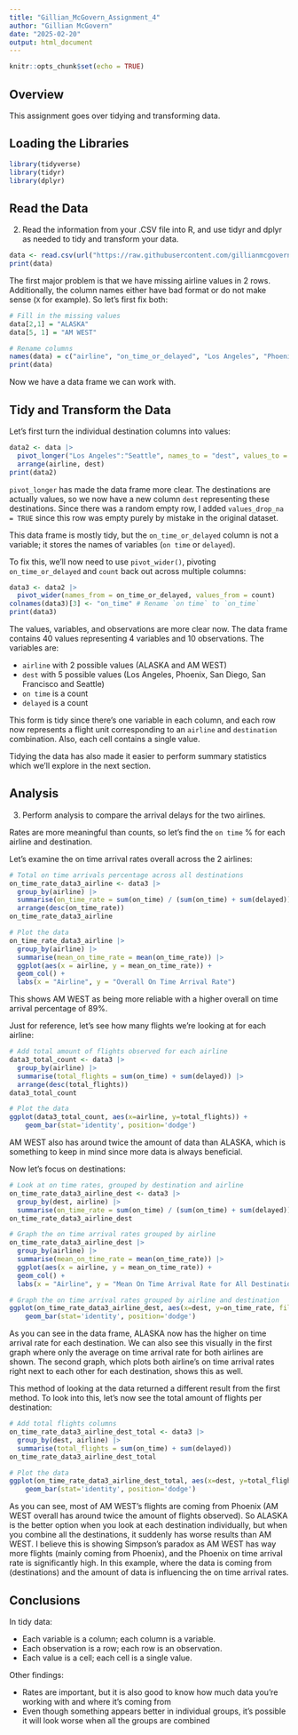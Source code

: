 ```yaml
---
title: "Gillian_McGovern_Assignment_4"
author: "Gillian McGovern"
date: "2025-02-20"
output: html_document
---
```


```r
knitr::opts_chunk$set(echo = TRUE)
```

## Overview

This assignment goes over tidying and transforming data.

## Loading the Libraries

```r
library(tidyverse)
library(tidyr)
library(dplyr)
```

## Read the Data

(2) Read the information from your .CSV file into R, and use tidyr and dplyr as needed to tidy
and transform your data.

```r
data <- read.csv(url("https://raw.githubusercontent.com/gillianmcgovern0/cuny-data-607/refs/heads/main/DATA_607_Assignment_4.csv"))
print(data)
```

The first major problem is that we have missing airline values in 2 rows. Additionally, the column names either have bad format or do not make sense (`X` for example). So let's first fix both:

```r
# Fill in the missing values
data[2,1] = "ALASKA"
data[5, 1] = "AM WEST"

# Rename columns
names(data) = c("airline", "on_time_or_delayed", "Los Angeles", "Phoenix", "San Diego", "San Francisco", "Seattle")
print(data)
```

Now we have a data frame we can work with.

## Tidy and Transform the Data

Let's first turn the individual destination columns into values:

```r
data2 <- data |>
  pivot_longer("Los Angeles":"Seattle", names_to = "dest", values_to = "count", values_drop_na = TRUE) |>
  arrange(airline, dest)
print(data2)
```

`pivot_longer` has made the data frame more clear. The destinations are actually values, so we now have a new column `dest` representing these destinations. Since there was a random empty row, I added `values_drop_na = TRUE` since this row was empty purely by mistake in the original dataset.

This data frame is mostly tidy, but the `on_time_or_delayed` column is not a variable; it stores the names of variables (`on time` or `delayed`).

To fix this, we'll now need to use `pivot_wider()`, pivoting `on_time_or_delayed` and `count` back out across multiple columns:

```r
data3 <- data2 |>
  pivot_wider(names_from = on_time_or_delayed, values_from = count)
colnames(data3)[3] <- "on_time" # Rename `on time` to `on_time`
print(data3)
```

The values, variables, and observations are more clear now. The data frame contains 40 values representing 4 variables and 10 observations. The variables are:

* `airline` with 2 possible values (ALASKA and AM WEST)
* `dest` with 5 possible values (Los Angeles, Phoenix, San Diego, San Francisco and Seattle)
* `on time` is a count
* `delayed` is a count

This form is tidy since there's one variable in each column, and each row now represents a flight unit corresponding to an `airline` and `destination` combination. Also, each cell contains a single value.

Tidying the data has also made it easier to perform summary statistics which we'll explore in the next section.

## Analysis

(3) Perform analysis to compare the arrival delays for the two airlines.

Rates are more meaningful than counts, so let's find the `on time` % for each airline and destination.

Let's examine the on time arrival rates overall across the 2 airlines:

```r
# Total on time arrivals percentage across all destinations
on_time_rate_data3_airline <- data3 |>
  group_by(airline) |>
  summarise(on_time_rate = sum(on_time) / (sum(on_time) + sum(delayed))) |>
  arrange(desc(on_time_rate))
on_time_rate_data3_airline

# Plot the data
on_time_rate_data3_airline |>
  group_by(airline) |>
  summarise(mean_on_time_rate = mean(on_time_rate)) |>
  ggplot(aes(x = airline, y = mean_on_time_rate)) +
  geom_col() +
  labs(x = "Airline", y = "Overall On Time Arrival Rate")
```

This shows AM WEST as being more reliable with a higher overall on time arrival percentage of 89%.

Just for reference, let's see how many flights we're looking at for each airline:

```r
# Add total amount of flights observed for each airline
data3_total_count <- data3 |>
  group_by(airline) |>
  summarise(total_flights = sum(on_time) + sum(delayed)) |>
  arrange(desc(total_flights))
data3_total_count

# Plot the data
ggplot(data3_total_count, aes(x=airline, y=total_flights)) +
    geom_bar(stat='identity', position='dodge')
```

AM WEST also has around twice the amount of data than ALASKA, which is something to keep in mind since more data is always beneficial.

Now let's focus on destinations:

```r
# Look at on time rates, grouped by destination and airline
on_time_rate_data3_airline_dest <- data3 |>
  group_by(dest, airline) |>
  summarise(on_time_rate = sum(on_time) / (sum(on_time) + sum(delayed)))
on_time_rate_data3_airline_dest

# Graph the on time arrival rates grouped by airline
on_time_rate_data3_airline_dest |>
  group_by(airline) |>
  summarise(mean_on_time_rate = mean(on_time_rate)) |>
  ggplot(aes(x = airline, y = mean_on_time_rate)) +
  geom_col() +
  labs(x = "Airline", y = "Mean On Time Arrival Rate for All Destinations")

# Graph the on time arrival rates grouped by airline and destination
ggplot(on_time_rate_data3_airline_dest, aes(x=dest, y=on_time_rate, fill=airline)) +
    geom_bar(stat='identity', position='dodge')
```

As you can see in the data frame, ALASKA now has the higher on time arrival rate for each destination. We can also see this visually in the first graph where only the average on time arrival rate for both airlines are shown. The second graph, which plots both airline's on time arrival rates right next to each other for each destination, shows this as well.

This method of looking at the data returned a different result from the first method. To look into this, let's now see the total amount of flights per destination:

```r
# Add total flights columns
on_time_rate_data3_airline_dest_total <- data3 |>
  group_by(dest, airline) |>
  summarise(total_flights = sum(on_time) + sum(delayed))
on_time_rate_data3_airline_dest_total

# Plot the data
ggplot(on_time_rate_data3_airline_dest_total, aes(x=dest, y=total_flights, fill=airline)) +
    geom_bar(stat='identity', position='dodge')
```

As you can see, most of AM WEST's flights are coming from Phoenix (AM WEST overall has around twice the amount of flights observed). So ALASKA is the better option when you look at each destination individually, but when you combine all the destinations, it suddenly has worse results than AM WEST. I believe this is showing Simpson's paradox as AM WEST has way more flights (mainly coming from Phoenix), and the Phoenix on time arrival rate is significantly high. In this example, where the data is coming from (destinations) and the amount of data is influencing the on time arrival rates.

## Conclusions

In tidy data:

* Each variable is a column; each column is a variable.
* Each observation is a row; each row is an observation.
* Each value is a cell; each cell is a single value.

Other findings:

* Rates are important, but it is also good to know how much data you're working with and where it's coming from
* Even though something appears better in individual groups, it's possible it will look worse when all the groups are combined